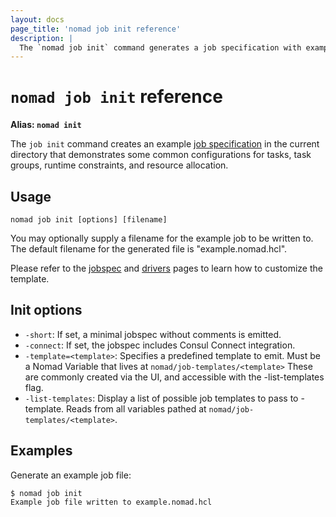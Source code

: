 ```yaml
---
layout: docs
page_title: 'nomad job init reference'
description: |
  The `nomad job init` command generates a job specification with example configurations for tasks, task groups, runtime constraints, and resource allocation.
---
```


# `nomad job init` reference

**Alias: `nomad init`**

The `job init` command creates an example [job specification][jobspec] in the
current directory that demonstrates some common configurations for tasks, task
groups, runtime constraints, and resource allocation.

## Usage

```plaintext
nomad job init [options] [filename]
```

You may optionally supply a filename for the example job to be written to. The
default filename for the generated file is "example.nomad.hcl".

Please refer to the [jobspec] and [drivers] pages to learn how to customize the
template.

## Init options

- `-short`: If set, a minimal jobspec without comments is emitted.
- `-connect`: If set, the jobspec includes Consul Connect integration.
- `-template=<template>`: Specifies a predefined template to emit. Must be a Nomad Variable that lives at `nomad/job-templates/<template>` These are commonly created via the UI, and accessible with the -list-templates flag.
- `-list-templates`: Display a list of possible job templates to pass to -template. Reads from all variables pathed at `nomad/job-templates/<template>`.

## Examples

Generate an example job file:

```shell-session
$ nomad job init
Example job file written to example.nomad.hcl
```

[jobspec]: /nomad/docs/job-specification 'Nomad Job Specification'
[drivers]: /nomad/docs/drivers 'Nomad Task Drivers documentation'
